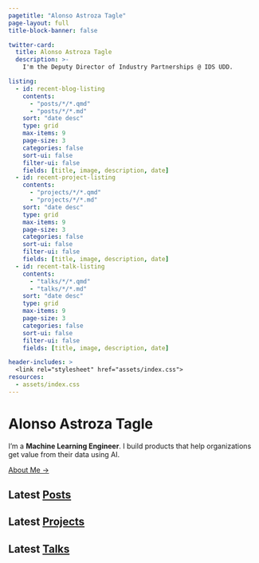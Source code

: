 ```yaml
---
pagetitle: "Alonso Astroza Tagle"
page-layout: full
title-block-banner: false

twitter-card:
  title: Alonso Astroza Tagle
  description: >-
    I'm the Deputy Director of Industry Partnerships @ IDS UDD.

listing:
  - id: recent-blog-listing
    contents:
      - "posts/*/*.qmd"
      - "posts/*/*.md"
    sort: "date desc"
    type: grid
    max-items: 9
    page-size: 3
    categories: false
    sort-ui: false
    filter-ui: false
    fields: [title, image, description, date]
  - id: recent-project-listing
    contents:
      - "projects/*/*.qmd"
      - "projects/*/*.md"
    sort: "date desc"
    type: grid
    max-items: 9
    page-size: 3
    categories: false
    sort-ui: false
    filter-ui: false
    fields: [title, image, description, date]
  - id: recent-talk-listing
    contents:
      - "talks/*/*.qmd"
      - "talks/*/*.md"
    sort: "date desc"
    type: grid
    max-items: 9
    page-size: 3
    categories: false
    sort-ui: false
    filter-ui: false
    fields: [title, image, description, date]

header-includes: >
  <link rel="stylesheet" href="assets/index.css">
resources:
  - assets/index.css
---
```


```{=html}
<div class="site-hero mb-5">
  <div class="site-intro">
    <h1 class="site-title text-primary mt-0 fw-lighter text-center text-sm-start">
      Alonso
      <span class="nowrap">Astroza Tagle</span>
    </h1>

    <div class="social-icon-links my-3" aria-hidden="true">
      <a
        class="link-primary"
        href="https://github.com/aastroza"
        title="github"
        target="_blank"
        rel="noopener"
      >
        <i class="fab fa-github fa-lg fa-fw"></i>
      </a>

      <a
        class="link-primary"
        href="https://twitter.com/aastroza"
        title="twitter"
        target="_blank"
        rel="noopener"
      >
        <i class="fab fa-twitter fa-lg fa-fw"></i>
      </a>

      <a
        class="link-primary"
        href="https://linkedin.com/in/aastrozacl"
        title="keybase"
        target="_blank"
        rel="noopener"
      >
        <i class="fab fa-linkedin fa-lg fa-fw"></i>
      </a>

    </div>

    <p class="site-into fs-5">
      I’m a <strong>Machine Learning Engineer</strong>. I build products that help organizations get value from their data using AI.
    </p>
    <a class="mt4 action text" href="/about">About Me →</a>
  </div>
</div>
```


## Latest [Posts](/posts)

::: {#recent-blog-listing}
:::

## Latest [Projects](/projects)

::: {#recent-project-listing}
:::

## Latest [Talks](/talks)

::: {#recent-talk-listing}
:::